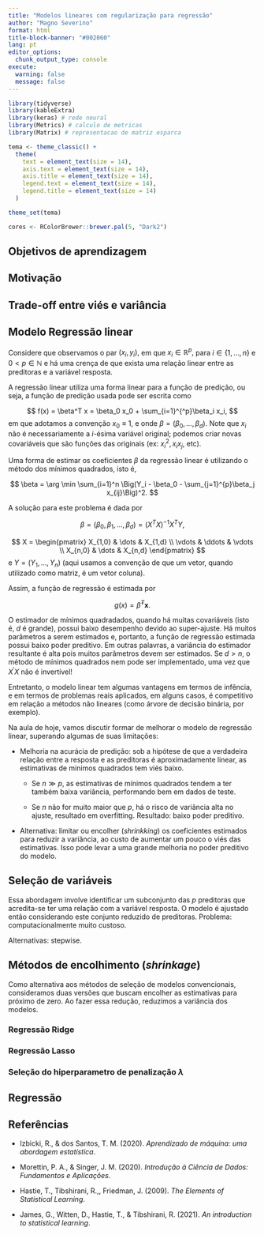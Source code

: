 ```yaml
---
title: "Modelos lineares com regularização para regressão"
author: "Magno Severino"
format: html
title-block-banner: "#002060"
lang: pt
editor_options: 
  chunk_output_type: console
execute:
  warning: false
  message: false
---
```


```r
library(tidyverse)
library(kableExtra)
library(keras) # rede neural
library(Metrics) # calculo de metricas
library(Matrix) # representacao de matriz esparca

tema <- theme_classic() +
  theme(
    text = element_text(size = 14),
    axis.text = element_text(size = 14),
    axis.title = element_text(size = 14),
    legend.text = element_text(size = 14),
    legend.title = element_text(size = 14)
  )

theme_set(tema)

cores <- RColorBrewer::brewer.pal(5, "Dark2")
```

## Objetivos de aprendizagem

## Motivação

## Trade-off entre viés e variância

## Modelo Regressão linear

Considere que observamos o par $(x_i, y_i),$ em que $x_i \in \mathbb R^p,$ para $i \in \{1, \dots, n\}$ e $0 < p \in \mathbb N$ e há uma crença de que exista uma relação linear entre as preditoras e a variável resposta.

A regressão linear utiliza uma forma linear para a função de predição, ou seja, a função de predição usada pode ser escrita como

$$
f(x) = \beta^T x = \beta_0 x_0 + \sum_{i=1}^{^p}\beta_i x_i,
$$
em que adotamos a convenção $x_0 \equiv 1$, e onde $\beta = (\beta_0, \ldots, \beta_d)$. 
Note que $x_i$ não é necessariamente a $i$-ésima variável original; podemos criar novas covariáveis que são funções das originais (ex: $x_i^2, x_i x_j,$ etc).

Uma forma de estimar os coeficientes $\beta$ da regressão linear é utilizando o método dos mínimos quadrados, isto é,

$$
\beta = \arg \min \sum_{i=1}^n \Big(Y_i - \beta_0 - \sum_{j=1}^{p}\beta_j x_{ij}\Big)^2.
$$

A solução para este problema é dada por

$$
\beta = (\beta_0, \beta_1, \dots, \beta_d) = (X^T X)^{-1} X^T Y,
$$

$$
X = \begin{pmatrix}
X_{1,0} & \dots & X_{1,d} \\
\vdots & \ddots & \vdots \\
X_{n,0} & \dots & X_{n,d}
\end{pmatrix}
$$
e $Y = (Y_1, \dots, Y_n)$ (aqui usamos a convenção de que um vetor, quando utilizado como matriz, é um vetor coluna).

Assim, a função de regressão é estimada por

$$
g(x) = \hat\beta^T \mathbf x.
$$

O estimador de mínimos quadradados, quando há muitas covariáveis (isto é, $d$ é grande), possui baixo desempenho devido ao super-ajuste. 
Há muitos parâmetros a serem estimados e, portanto, a função de regressão estimada possui baixo poder preditivo. 
Em outras palavras, a variância do estimador resultante é alta pois muitos parâmetros devem ser estimados.
Se $d > n$, o método de mínimos quadrados nem pode ser implementado, uma vez que $X^\prime X$ não é invertível!

Entretanto, o modelo linear tem algumas vantagens em termos de infência, e em termos de problemas reais aplicados, em alguns casos, é competitivo em relação a métodos não lineares (como árvore de decisão binária, por exemplo).

Na aula de hoje, vamos discutir formar de melhorar o modelo de regressão linear, superando algumas de suas limitações:

- Melhoria na acurácia de predição: sob a hipótese de que a verdadeira relação entre a resposta e as preditoras é aproximadamente linear, as estimativas de minimos quadrados tem viés baixo. 

  - Se $n \gg p,$ as estimativas de mínimos quadrados tendem a ter também baixa variância, performando bem em dados de teste.
  
  - Se $n$ não for muito maior que $p$, há o risco de variância alta no ajuste, resultado em overfitting. Resultado: baixo poder preditivo.

- Alternativa: limitar ou encolher (_shrinkking_) os coeficientes estimados para reduzir a variância, ao custo de aumentar um pouco o viés das estimativas. Isso pode levar a uma grande melhoria no poder preditivo do modelo.

## Seleção de variáveis

Essa abordagem involve identificar um subconjunto das $p$ preditoras que acredita-se ter uma relação com a variável resposta. 
O modelo é ajustado então considerando este conjunto reduzido de preditoras.
Problema: computacionalmente muito custoso.

Alternativas: stepwise.

## Métodos de encolhimento (_shrinkage_)

Como alternativa aos métodos de seleção de modelos convencionais, consideramos duas versões que buscam encolher as estimativas para próximo de zero.
Ao fazer essa redução, reduzimos a variância dos modelos. 

### Regressão Ridge

### Regressão Lasso

### Seleção do hiperparametro de penalização $\lambda$

## Regressão

## Referências {.unnumbered}

- Izbicki, R., & dos Santos, T. M. (2020). _Aprendizado de máquina: uma abordagem estatística_. 

- Morettin, P. A., & Singer, J. M. (2020). _Introdução à Ciência de Dados: Fundamentos e Aplicações_.

- Hastie, T., Tibshirani, R.,, Friedman, J. (2009). _The Elements of Statistical Learning_.

- James, G., Witten, D., Hastie, T., & Tibshirani, R. (2021). _An introduction to statistical learning_.